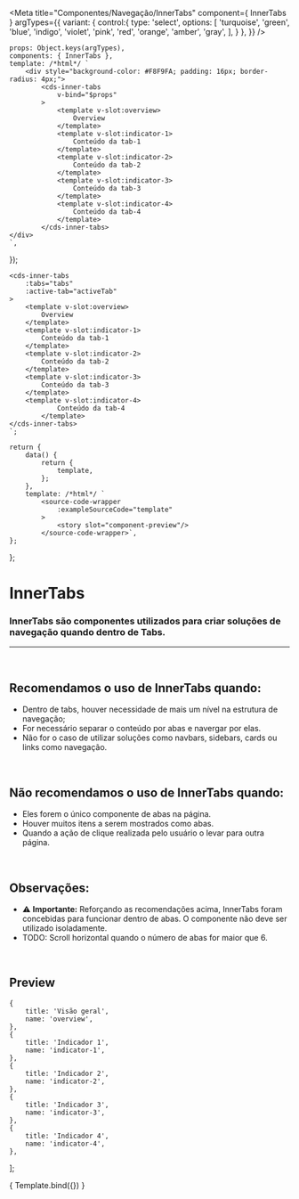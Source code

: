 
<Meta
	title="Componentes/Navegação/InnerTabs"
	component={ InnerTabs }
	argTypes={{
		variant: {
			control:{
				type: 'select',
				options: [
					'turquoise',
					'green',
					'blue',
					'indigo',
					'violet',
					'pink',
					'red',
					'orange',
					'amber',
					'gray',
				],
			}
		},
	}}
/>

	props: Object.keys(argTypes),
	components: { InnerTabs },
	template: /*html*/ `
		<div style="background-color: #F8F9FA; padding: 16px; border-radius: 4px;">
			<cds-inner-tabs
				v-bind="$props"
			>
				<template v-slot:overview>
					Overview
				</template>
				<template v-slot:indicator-1>
					Conteúdo da tab-1
				</template>
				<template v-slot:indicator-2>
					Conteúdo da tab-2
				</template>
				<template v-slot:indicator-3>
					Conteúdo da tab-3
				</template>
				<template v-slot:indicator-4>
					Conteúdo da tab-4
				</template>
			</cds-inner-tabs>
	</div>
	`,
});

	<cds-inner-tabs 
		:tabs="tabs"
		:active-tab="activeTab"
	>
		<template v-slot:overview>
			Overview
		</template>
		<template v-slot:indicator-1>
			Conteúdo da tab-1
		</template>
		<template v-slot:indicator-2>
			Conteúdo da tab-2
		</template>
		<template v-slot:indicator-3>
			Conteúdo da tab-3
		</template>
		<template v-slot:indicator-4>
				Conteúdo da tab-4
			</template>
	</cds-inner-tabs>
	`;

	return {
		data() {
			return {
				template,
			};
		},
		template: /*html*/ `
			<source-code-wrapper
				:exampleSourceCode="template"
			>
				<story slot="component-preview"/>
			</source-code-wrapper>`,
	};
};

# InnerTabs

### InnerTabs são componentes utilizados para criar soluções de navegação quando dentro de Tabs.
---
<br />

## Recomendamos o uso de InnerTabs quando:
- Dentro de tabs, houver necessidade de mais um nível na estrutura de navegação;
- For necessário separar o conteúdo por abas e navergar por elas.
- Não for o caso de utilizar soluções como navbars, sidebars, cards ou links como navegação.

<br />

## Não recomendamos o uso de InnerTabs quando:
- Eles forem o único componente de abas na página.
- Houver muitos itens a serem mostrados como abas.
- Quando a ação de clique realizada pelo usuário o levar para outra página.

<br />

## Observações:
- ⚠️ **Importante:** Reforçando as recomendações acima, InnerTabs foram concebidas para funcionar dentro de abas. O componente não deve ser utilizado isoladamente.
- TODO: Scroll horizontal quando o número de abas for maior que 6.

<br />

## Preview

	{
		title: 'Visão geral',
		name: 'overview',
	},
	{
		title: 'Indicador 1',
		name: 'indicator-1',
	},
	{
		title: 'Indicador 2',
		name: 'indicator-2',
	},
	{
		title: 'Indicador 3',
		name: 'indicator-3',
	},
	{
		title: 'Indicador 4',
		name: 'indicator-4',
	},
];

<Canvas>
	<Story
		name="InnerTabs"
		decorators={[docsDecorator]}
		args={{
			tabs: items,
			activeTab: items[1],
		}}
	>
		{ Template.bind({}) }
	</Story>
</Canvas>

<ArgsTable story="InnerTabs" />